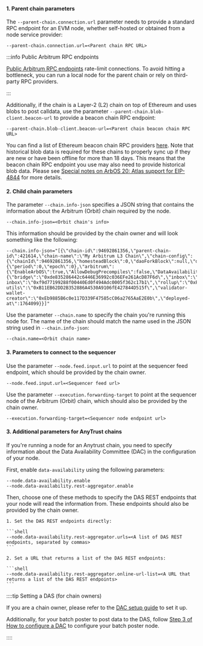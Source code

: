 <!--
    Breaking the title ordering here (it should be h3 instead of h4) so these titles don't appear in the right-hand sidebar
-->

#### 1. Parent chain parameters

The `--parent-chain.connection.url` parameter needs to provide a standard RPC endpoint for an EVM node, whether self-hosted or obtained from a node service provider:

```shell
--parent-chain.connection.url=<Parent chain RPC URL>
```

:::info Public Arbitrum RPC endpoints

[Public Arbitrum RPC endpoints](/build-decentralized-apps/reference/01-node-providers.mdx#arbitrum-public-rpc-endpoints) rate-limit connections. To avoid hitting a bottleneck, you can run a local node for the parent chain or rely on third-party RPC providers.

:::

Additionally, if the chain is a Layer-2 (L2) chain on top of Ethereum and uses blobs to post calldata, use the parameter `--parent-chain.blob-client.beacon-url` to provide a beacon chain RPC endpoint:

```shell
--parent-chain.blob-client.beacon-url=<Parent chain beacon chain RPC URL>
```

You can find a list of Ethereum beacon chain RPC providers [here](/run-arbitrum-node/04-l1-ethereum-beacon-chain-rpc-providers.mdx). Note that historical blob data is required for these chains to properly sync up if they are new or have been offline for more than 18 days. This means that the beacon chain RPC endpoint you use may also need to provide historical blob data. Please see [Special notes on ArbOS 20: Atlas support for EIP-4844](/run-arbitrum-node/arbos-releases/arbos20.mdx#special-notes-on-arbos-20-atlas-support-for-eip-4844) for more details.

#### 2. Child chain parameters

The parameter `--chain.info-json` specifies a JSON string that contains the information about the Arbitrum (Orbit) chain required by the node.

```shell
--chain.info-json=<Orbit chain's info>
```

This information should be provided by the chain owner and will look something like the following:

```shell
--chain.info-json="[{\"chain-id\":94692861356,\"parent-chain-id\":421614,\"chain-name\":\"My Arbitrum L3 Chain\",\"chain-config\":{\"chainId\":94692861356,\"homesteadBlock\":0,\"daoForkBlock\":null,\"daoForkSupport\":true,\"eip150Block\":0,\"eip150Hash\":\"0x0000000000000000000000000000000000000000000000000000000000000000\",\"eip155Block\":0,\"eip158Block\":0,\"byzantiumBlock\":0,\"constantinopleBlock\":0,\"petersburgBlock\":0,\"istanbulBlock\":0,\"muirGlacierBlock\":0,\"berlinBlock\":0,\"londonBlock\":0,\"clique\":{\"period\":0,\"epoch\":0},\"arbitrum\":{\"EnableArbOS\":true,\"AllowDebugPrecompiles\":false,\"DataAvailabilityCommittee\":false,\"InitialArbOSVersion\":10,\"InitialChainOwner\":\"0xAde4000C87923244f0e95b41f0e45aa3C02f1Bb2\",\"GenesisBlockNum\":0}},\"rollup\":{\"bridge\":\"0xde835286442c6446E36992c036EFe261AcD87F6d\",\"inbox\":\"0x0592d3861Ea929B5d108d915c36f64EE69418049\",\"sequencer-inbox\":\"0xf9d77199288f00440Ed0f494Adc0005f362c17b1\",\"rollup\":\"0xF5A42aDA664E7c2dFE9DDa4459B927261BF90E09\",\"validator-utils\":\"0xB11EB62DD2B352886A4530A9106fE427844D515f\",\"validator-wallet-creator\":\"0xEb9885B6c0e117D339F47585cC06a2765AaE2E0b\",\"deployed-at\":1764099}}]"
```

Use the parameter `--chain.name` to specify the chain you're running this node for. The name of the chain should match the name used in the JSON string used in `--chain.info-json`:

```shell
--chain.name=<Orbit chain name>
```

#### 3. Parameters to connect to the sequencer

Use the parameter `--node.feed.input.url` to point at the sequencer feed endpoint, which should be provided by the chain owner.

```shell
--node.feed.input.url=<Sequencer feed url>
```

Use the parameter `--execution.forwarding-target` to point at the sequencer node of the Arbitrum (Orbit) chain, which should also be provided by the chain owner.

```shell
--execution.forwarding-target=<Sequencer node endpoint url>
```

#### 3. Additional parameters for AnyTrust chains

If you're running a node for an <a data-quicklook-from="arbitrum-anytrust-chain">Anytrust chain</a>, you need to specify information about the Data Availability Committee (DAC) in the configuration of your node.

First, enable `data-availability` using the following parameters:

```shell
--node.data-availability.enable
--node.data-availability.rest-aggregator.enable
```

Then, choose one of these methods to specify the DAS REST endpoints that your node will read the information from. These endpoints should also be provided by the chain owner.

    1. Set the DAS REST endpoints directly:

    ```shell
    --node.data-availability.rest-aggregator.urls=<A list of DAS REST endpoints, separated by commas>
    ```

    2. Set a URL that returns a list of the DAS REST endpoints:

    ```shell
    --node.data-availability.rest-aggregator.online-url-list=<A URL that returns a list of the DAS REST endpoints>
    ```

::::tip Setting a DAS (for chain owners)

If you are a chain owner, please refer to the [DAC setup guide](/run-arbitrum-node/data-availability-committees/01-get-started.mdx#if-you-are-a-chain-owner) to set it up.

Additionally, for your batch poster to post data to the DAS, follow [Step 3 of How to configure a DAC](/run-arbitrum-node/data-availability-committees/04-configure-dac.mdx#step-3-craft-the-new-configuration-for-the-batch-poster) to configure your batch poster node.

::::
